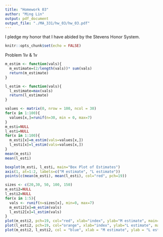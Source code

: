 ```yaml
---
title: "Homework 03"
author: "Ming Lin"
output: pdf_document
output_file: "./MA_331/hw_03/hw_03.pdf"
---
```


I pledge my honor that I have abided by the Stevens Honor System. 

  
```r
knitr::opts_chunk$set(echo = FALSE)
```

Problem 1iv & 1v

```r
m_estim <- function(vals){
  m_estimate=(2/length(vals))* sum(vals)
  return(m_estimate)
}

l_estim <- function(vals){
  l_estimate=max(vals)
  return(l_estimate)
}

values <- matrix(0, nrow = 100, ncol = 30)
for(x in 1:100){
  values[x,]=runif(n=30, min = 0, max=7)
}
m_esti=NULL
l_esti=NULL
for(x in 1:100){
  m_esti[x]=m_estim(vals=values[x,])
  l_esti[x]=l_estim(vals=values[x,])
}
mean(m_esti)
mean(l_esti)

boxplot(m_esti, l_esti, main="Box Plot of Estimates")
axis(1, at=1:2, labels=c("M estimate", "L estimate"))
points(c(mean(m_esti), mean(l_esti), col="red", pch=19))

sizes <- c(20,30, 50, 100, 150)
m_esti2=NULL
l_esti2=NULL
for(x in 1:5){
  vals <- runif(n=sizes[x], min=0, max=7)
  m_esti2[x]=m_estim(vals)
  l_esti2[x]=l_estim(vals)
}
plot(m_esti2, pch=19, col="red", xlab="index", ylab="M estimate", main="M Estimate")
plot(l_esti2, pch=19, col="orange", xlab="index", ylab="L estimate", main="L Estimate")
plot(m_esti2, l_esti2, col = "blue", xlab = "M estimate", ylab = "L estimate", main = "M & L Estimate")
```